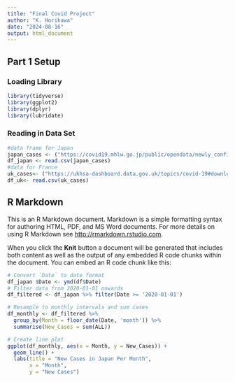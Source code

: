 ---
title: "Final Covid Project"
author: "K. Horikawa"
date: "2024-08-16"
output: html_document
---
## Part 1 Setup
### Loading Library
```{r , echo=TRUE}
library(tidyverse)
library(ggplot2)
library(dplyr)
library(lubridate)
```
### Reading in Data Set
```{r , echo=TRUE}
#data frame for Japan
japan_cases <- ("https://covid19.mhlw.go.jp/public/opendata/newly_confirmed_cases_daily.csv")
df_japan <- read.csv(japan_cases)
#data for France
uk_cases<- ("https://ukhsa-dashboard.data.gov.uk/topics/covid-19#download-genomic-lineages") 
df_uk<- read.csv(uk_cases)
```
## R Markdown

This is an R Markdown document. Markdown is a simple formatting syntax for authoring HTML, PDF, and MS Word documents. For more details on using R Markdown see <http://rmarkdown.rstudio.com>.

When you click the **Knit** button a document will be generated that includes both content as well as the output of any embedded R code chunks within the document. You can embed an R code chunk like this:

```{r, echo=TRUE}
# Convert `Date` to date format
df_japan $Date <- ymd(df$Date)
# Filter data from 2020-01-01 onwards
df_filtered <- df_japan %>% filter(Date >= '2020-01-01')

# Resample to monthly intervals and sum cases
df_monthly <- df_filtered %>%
  group_by(Month = floor_date(Date, 'month')) %>%
  summarise(New_Cases = sum(ALL))

# Create line plot
ggplot(df_monthly, aes(x = Month, y = New_Cases)) +
  geom_line() +
  labs(title = "New Cases in Japan Per Month",
       x = "Month",
       y = "New Cases")



```

